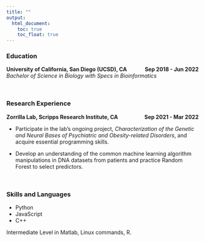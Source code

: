 ```yaml
---
title: ""
output: 
  html_document:
    toc: true
    toc_float: true
---
```


### Education

**University of California, San Diego (UCSD), CA [Sep 2018 - Jun 2022]{style="float:right"}** \
*Bachelor of Science in Biology with Specs in Bioinformatics*

<br>

### Research Experience

**Zorrilla Lab, Scripps Research Institute, CA [Sep 2021 - Mar 2022]{style="float:right"}** 

- Participate in the lab’s ongoing project, *Characterization of the Genetic and Neural Bases of Psychiatric and Obesity-related Disorders*, and acquire essential programming skills.

- Develop an understanding of the common machine learning algorithm manipulations in DNA datasets from patients and practice Random Forest to select predictors.

<br>

### Skills and Languages

- Python
- JavaScript
- C++

Intermediate Level in Matlab, Linux commands, R.


